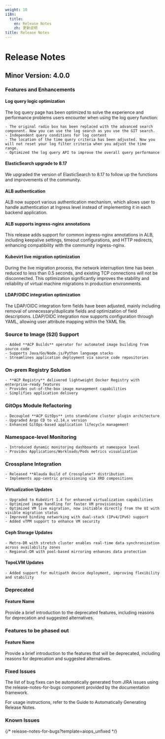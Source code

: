 ```yaml
---
weight: 10
i18n:
  title:
    en: Release Notes
    zh: 更新说明
title: Release Notes
---
```


# Release Notes

## Minor Version: 4.0.0

### Features and Enhancements
#### Log query logic optimization

The log query page has been optimized to solve the experience and performance problems users encounter when using the log query function:
   
    - The original radio box has been replaced with the advanced search component. Now you can use the log search as you use the GIT search.
    - Independent query conditions for log content
    - The location of the time query criteria has been adjusted. Now you will not reset your log filter criteria when you adjust the time range.
    - Optimized the log query API to improve the overall query performance

#### ElasticSearch upgrade to 8.17

We upgraded the version of ElasticSearch to 8.17 to follow up the functions and improvements of the community.

#### ALB authentication

ALB now support various authentication mechanism, which allows user to handle authentication at Ingress level instead of implementing it in each backend application. 

#### ALB supports ingress-nginx annotations

This release adds support for common ingress-nginx annotations in ALB, including keepalive settings, timeout configurations, and HTTP redirects, enhancing compatibility with the community ingress-nginx.

#### Kubevirt live migration optimization

During the live migration process, the network interruption time has been reduced to less than 0.5 seconds, and existing TCP connections will not be disconnected. 
This optimization significantly improves the stability and reliability of virtual machine migrations in production environments.

#### LDAP/OIDC integration optimization

The LDAP/OIDC integration form fields have been adjusted, mainly including removal of unnecessary/duplicate fields and optimization of field descriptions.
LDAP/OIDC integration now supports configuration through YAML, allowing user attribute mapping within the YAML file.

### Source to Image (S2I) Support
    - Added **ACP Builds** operator for automated image building from source code
    - Supports Java/Go/Node.js/Python language stacks
    - Streamlines application deployment via source code repositories 

### On-prem Registry Solution 
    - **ACP Registry** delivered lightweight Docker Registry with enterprise-ready features 
    - Provides out-of-the-box image management capabilities 
    - Simplifies application delivery 

###  GitOps Module Refactoring
    - Decoupled **ACP GitOps** into standalone cluster plugin architecture 
    - Upgraded Argo CD to v2.14.x version 
    - Enhanced GitOps-based application lifecycle management 

### Namespace-level Monitoring
    - Introduced dynamic monitoring dashboards at namespace level
    - Provides Applications/Workloads/Pods metrics visualization 

### Crossplane Integration
    - Released **Alauda Build of Crossplane** distribution 
    - Implements app-centric provisioning via XRD compositions

#### Virtualization Updates
    - Upgraded to KubeVirt 1.4 for enhanced virtualization capabilities
    - Optimized image handling for faster VM provisioning
    - Optimized VM live migration, now initiable directly from the UI with visible migration status
    - Improved binding networking with dual-stack (IPv4/IPv6) support
    - Added vTPM support to enhance VM security

#### Ceph Storage Updates
    - Metro-DR with stretch cluster enables real-time data synchronization across availability zones
    - Regional-DR with pool-based mirroring enhances data protection

#### TopoLVM Updates
    - Added support for multipath device deployment, improving flexibility and stability

### Deprecated
#### Feature Name
Provide a brief introduction to the deprecated features, including reasons for deprecation and suggested alternatives.

### Features to be phased out
#### Feature Name
Provide a brief introduction to the features that will be deprecated, including reasons for deprecation and suggested alternatives.

### Fixed Issues
The list of bug fixes can be automatically generated from JIRA issues using the release-notes-for-bugs component provided by the documentation framework.

For usage instructions, refer to the Guide to Automatically Generating Release Notes.

### Known Issues
{/* release-notes-for-bugs?template=aiops_unfixed */}